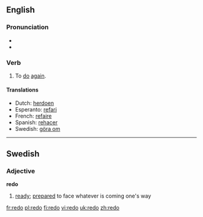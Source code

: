 ==English==

===Pronunciation===
*{{IPA|/ɻi'dʊ/}}
*{{audio|en-us-redo.ogg|Audio (US)}}

=== Verb ===
{{en-verb|redoes|redoing|redid|redone}}

# To [[do]] [[again]].

==== Translations ====
*Dutch: [[herdoen]]
*Esperanto: [[refari]]
*French: [[refaire]]
*Spanish: [[rehacer]]
*Swedish: [[göra om]]

----

==Swedish==
===Adjective===
'''redo'''
#[[ready]]; [[prepared]] to face whatever is coming one's way

[[fr:redo]]
[[pl:redo]]
[[fi:redo]]
[[vi:redo]]
[[uk:redo]]
[[zh:redo]]